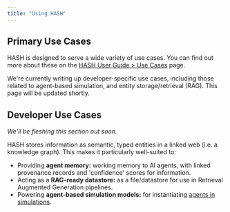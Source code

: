 ```yaml
---
title: "Using HASH"
---
```


## Primary Use Cases

HASH is designed to serve a wide variety of use cases. You can find out more about these on the [HASH User Guide > Use Cases](https://hash.ai/guide/introduction/use-cases) page.

<InfoCardWrapper>

<InfoCard variant="warning" title="Coming soon">

We're currently writing up developer-specific use cases, including those related to agent-based simulation, and entity storage/retrieval (RAG). This page will be updated shortly.

</InfoCard>

## Developer Use Cases

_We'll be fleshing this section out soon._

HASH stores information as semantic, typed entities in a linked web (i.e. a knowledge graph). This makes it particularly well-suited to:

- Providing **agent memory:** working memory to AI agents, with linked provenance records and 'confidence' scores for information.
- Acting as a **RAG-ready datastore:** as a file/datastore for use in Retrieval Augmented Generation pipelines.
- Powering **agent-based simulation models:** for instantiating [agents in simulations](/docs/simulations).

</InfoCardWrapper>
